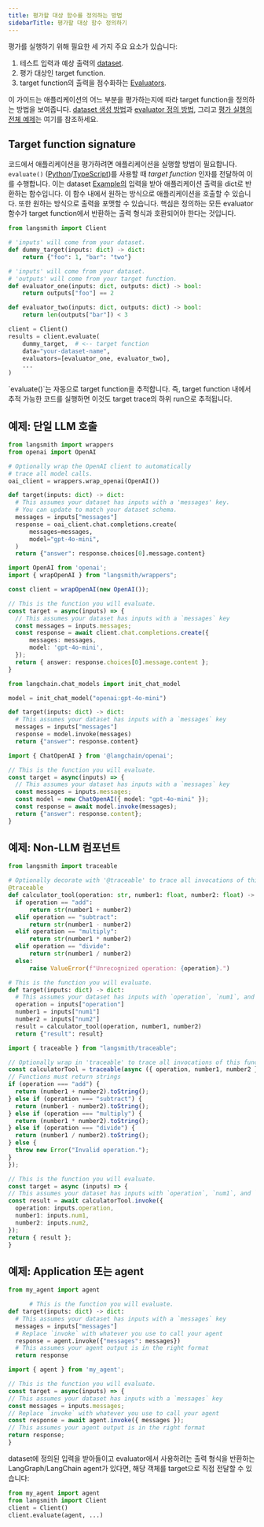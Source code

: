 ```yaml
---
title: 평가할 대상 함수를 정의하는 방법
sidebarTitle: 평가할 대상 함수 정의하기
---
```


평가를 실행하기 위해 필요한 세 가지 주요 요소가 있습니다:

1. 테스트 입력과 예상 출력의 [dataset](/langsmith/evaluation-concepts#datasets).
2. 평가 대상인 target function.
3. target function의 출력을 점수화하는 [Evaluators](/langsmith/evaluation-concepts#evaluators).

이 가이드는 애플리케이션의 어느 부분을 평가하는지에 따라 target function을 정의하는 방법을 보여줍니다. [dataset 생성 방법](/langsmith/manage-datasets-programmatically)과 [evaluator 정의 방법](/langsmith/code-evaluator), 그리고 [평가 실행의 전체 예제](/langsmith/evaluate-llm-application)는 여기를 참조하세요.

## Target function signature

코드에서 애플리케이션을 평가하려면 애플리케이션을 실행할 방법이 필요합니다. `evaluate()` ([Python](https://docs.smith.langchain.com/reference/python/client/langsmith.client.Client#langsmith.client.Client.evaluate)/[TypeScript](https://docs.smith.langchain.com/reference/js/functions/evaluation.evaluate))를 사용할 때 *target function* 인자를 전달하여 이를 수행합니다. 이는 dataset [Example의](/langsmith/evaluation-concepts#examples) 입력을 받아 애플리케이션 출력을 dict로 반환하는 함수입니다. 이 함수 내에서 원하는 방식으로 애플리케이션을 호출할 수 있습니다. 또한 원하는 방식으로 출력을 포맷할 수 있습니다. 핵심은 정의하는 모든 evaluator 함수가 target function에서 반환하는 출력 형식과 호환되어야 한다는 것입니다.

```python
from langsmith import Client

# 'inputs' will come from your dataset.
def dummy_target(inputs: dict) -> dict:
    return {"foo": 1, "bar": "two"}

# 'inputs' will come from your dataset.
# 'outputs' will come from your target function.
def evaluator_one(inputs: dict, outputs: dict) -> bool:
    return outputs["foo"] == 2

def evaluator_two(inputs: dict, outputs: dict) -> bool:
    return len(outputs["bar"]) < 3

client = Client()
results = client.evaluate(
    dummy_target,  # <-- target function
    data="your-dataset-name",
    evaluators=[evaluator_one, evaluator_two],
    ...
)
```

<Check>
`evaluate()`는 자동으로 target function을 추적합니다. 즉, target function 내에서 추적 가능한 코드를 실행하면 이것도 target trace의 하위 run으로 추적됩니다.
</Check>

## 예제: 단일 LLM 호출

<CodeGroup>

```python Python
from langsmith import wrappers
from openai import OpenAI

# Optionally wrap the OpenAI client to automatically
# trace all model calls.
oai_client = wrappers.wrap_openai(OpenAI())

def target(inputs: dict) -> dict:
  # This assumes your dataset has inputs with a 'messages' key.
  # You can update to match your dataset schema.
  messages = inputs["messages"]
  response = oai_client.chat.completions.create(
      messages=messages,
      model="gpt-4o-mini",
  )
  return {"answer": response.choices[0].message.content}
```

```typescript TypeScript
import OpenAI from 'openai';
import { wrapOpenAI } from "langsmith/wrappers";

const client = wrapOpenAI(new OpenAI());

// This is the function you will evaluate.
const target = async(inputs) => {
  // This assumes your dataset has inputs with a `messages` key
  const messages = inputs.messages;
  const response = await client.chat.completions.create({
      messages: messages,
      model: 'gpt-4o-mini',
  });
  return { answer: response.choices[0].message.content };
}
```

```python Python (LangChain)
from langchain.chat_models import init_chat_model

model = init_chat_model("openai:gpt-4o-mini")

def target(inputs: dict) -> dict:
  # This assumes your dataset has inputs with a `messages` key
  messages = inputs["messages"]
  response = model.invoke(messages)
  return {"answer": response.content}
```

```typescript TypeScript (LangChain)
import { ChatOpenAI } from '@langchain/openai';

// This is the function you will evaluate.
const target = async(inputs) => {
  // This assumes your dataset has inputs with a `messages` key
  const messages = inputs.messages;
  const model = new ChatOpenAI({ model: "gpt-4o-mini" });
  const response = await model.invoke(messages);
  return {"answer": response.content};
}
```

</CodeGroup>

## 예제: Non-LLM 컴포넌트

<CodeGroup>

```python Python
from langsmith import traceable

# Optionally decorate with '@traceable' to trace all invocations of this function.
@traceable
def calculator_tool(operation: str, number1: float, number2: float) -> str:
  if operation == "add":
      return str(number1 + number2)
  elif operation == "subtract":
      return str(number1 - number2)
  elif operation == "multiply":
      return str(number1 * number2)
  elif operation == "divide":
      return str(number1 / number2)
  else:
      raise ValueError(f"Unrecognized operation: {operation}.")

# This is the function you will evaluate.
def target(inputs: dict) -> dict:
  # This assumes your dataset has inputs with `operation`, `num1`, and `num2` keys.
  operation = inputs["operation"]
  number1 = inputs["num1"]
  number2 = inputs["num2"]
  result = calculator_tool(operation, number1, number2)
  return {"result": result}
```

```typescript TypeScript
import { traceable } from "langsmith/traceable";

// Optionally wrap in 'traceable' to trace all invocations of this function.
const calculatorTool = traceable(async ({ operation, number1, number2 }) => {
// Functions must return strings
if (operation === "add") {
  return (number1 + number2).toString();
} else if (operation === "subtract") {
  return (number1 - number2).toString();
} else if (operation === "multiply") {
  return (number1 * number2).toString();
} else if (operation === "divide") {
  return (number1 / number2).toString();
} else {
  throw new Error("Invalid operation.");
}
});

// This is the function you will evaluate.
const target = async (inputs) => {
// This assumes your dataset has inputs with `operation`, `num1`, and `num2` keys
const result = await calculatorTool.invoke({
  operation: inputs.operation,
  number1: inputs.num1,
  number2: inputs.num2,
});
return { result };
}
```

</CodeGroup>

## 예제: Application 또는 agent

<CodeGroup>

```python Python
from my_agent import agent

      # This is the function you will evaluate.
def target(inputs: dict) -> dict:
  # This assumes your dataset has inputs with a `messages` key
  messages = inputs["messages"]
  # Replace `invoke` with whatever you use to call your agent
  response = agent.invoke({"messages": messages})
  # This assumes your agent output is in the right format
  return response
```

```typescript TypeScript
import { agent } from 'my_agent';

// This is the function you will evaluate.
const target = async(inputs) => {
// This assumes your dataset has inputs with a `messages` key
const messages = inputs.messages;
// Replace `invoke` with whatever you use to call your agent
const response = await agent.invoke({ messages });
// This assumes your agent output is in the right format
return response;
}
```

</CodeGroup>

<Check>
dataset에 정의된 입력을 받아들이고 evaluator에서 사용하려는 출력 형식을 반환하는 LangGraph/LangChain agent가 있다면, 해당 객체를 target으로 직접 전달할 수 있습니다:

```python
from my_agent import agent
from langsmith import Client
client = Client()
client.evaluate(agent, ...)
```
</Check>